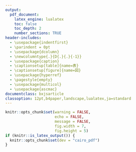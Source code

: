 ```yaml
---
output:
  pdf_document:
    latex_engine: lualatex
    toc: false
    toc_depth: 2
    number_sections: TRUE
header-includes:
  - \usepackage{indentfirst}
  - \parindent = 0pt
  - \usepackage{dcolumn}
  - \newcolumntype{.}{D{.}{.}{-1}}
  - \usepackage{caption}
  - \captionsetup[table]{name=表}
  - \captionsetup[figure]{name=図}
  - \usepackage{hyperref}
  - \pagestyle{empty}
  - \usepackage{multicol}
  - \usepackage{ascmac}
documentclass: bxjsarticle
classoption: 12pt,b4paper,landscape,lualatex,ja=standard
---
```


```r
knitr::opts_chunk$set(warning = FALSE, 
                      echo = FALSE, 
                      message = FALSE,
                      fig.width = 7,
                      fig.height = 5)
if (knitr::is_latex_output()) {
  knitr::opts_chunk$set(dev = "cairo_pdf")
}
```
\renewcommand{\thefootnote}{}
\newcounter{kaunta}
\renewcommand{\thekaunta}{\arabic{kaunta}}
\newcommand{\kaunta}{\refstepcounter{kaunta}%
\thekaunta}
\def\question{\noindent\fbox{\large\makebox[1em]{\text{\kaunta}}} \hspace{1pt}}
\newcounter{skaunta}
\renewcommand{\theskaunta}{\arabic{skaunta}}
\newcommand{\skaunta}{\refstepcounter{skaunta}%
\theskaunta}
\def\squestion{(\text{\skaunta})\hspace{2.5pt}}


\begin{flushleft}
\noindent
\large
小テスト第2回となるはずだったもの
\end{flushleft}

\begin{flushright}
名前（\hspace{50mm}）
\end{flushright}

\vspace{1mm}
\hrule

\begin{multicols}{2}
\question 次の説明にあう言葉を下の語群から選び、記号で答えなさい。

\squestion 数直線上で0が対応している点 \hspace{10mm} \squestion 加法

\vspace{10mm}

\squestion $4 +9 -3$という式において、$+4, \, +9. \, -3$のこと
\vspace{10mm}

\begin{itembox}[l]{語群}
ア. 負の数 \hspace{5mm} イ. 絶対値 \hspace{5mm} ウ. 原点 \hspace{5mm} エ. たし算 \hspace{5mm} オ. かけ算 \hspace{5mm} カ. ひき算　\hspace{5mm} キ. 原点 \hspace{5mm} ク. 項
\end{itembox}

\setcounter{skaunta}{0}

\question 次の各組の数の大小を、不等号を使って表しなさい。

\squestion $4, \, 5$ \hspace{5mm} \squestion $-\dfrac{3}{8}, \, -\dfrac{5}{8}$ \hspace{5mm} \squestion $+6, \, -9, \, 0$

\vspace{15mm}

\setcounter{skaunta}{0}

\question 絶対値が2以上5未満の整数はいくつありますか。

\vspace{15mm}

\columnbreak

\question 次の計算をしなさい。

\squestion $20 - (-13)$ \hspace{15mm} \squestion $-11 + 5$ \hspace{15mm} \squestion $-7.8 + 4.8$

\vspace{15mm}

\squestion $-6.3 -1.8$ \hspace{15mm} \squestion $\dfrac{2}{3} - \dfrac{5}{6}$ \hspace{15mm} \squestion $-\dfrac{5}{7} - \biggl(-\dfrac{3}{4}\biggl)$

\vspace{15mm}

\squestion $-8 +7 -9$ \hspace{15mm} \squestion $-16 - (-14) +8$ \hspace{15mm} \squestion $24 -15 -22 +13$ 

\vspace{15mm} 

\squestion $12 + (-31) -45 - (-31)$

\vspace{15mm}

\setcounter{skaunta}{0}

\question $a$が正の数、$b$が負の数のとき、いつでも成り立つ関係を、次のア〜エから選びなさい。

ア. $a + b$は0になる。

イ. $a - b$は正の数になる。

ウ. $a - b$は負の数になる。

エ. $3 + a$は$3 + b$より小さくなる。










































































\end{multicols}
































































































































